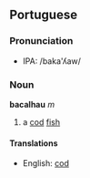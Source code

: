 ==Portuguese==
===Pronunciation===
*IPA: /baka'ʎaw/

===Noun===
'''bacalhau''' ''m''

# a [[cod]] [[fish]]

====Translations====
*English: [[cod]]